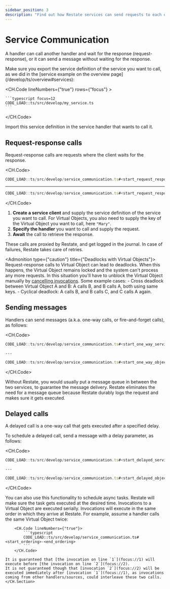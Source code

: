 ```yaml
---
sidebar_position: 3
description: "Find out how Restate services can send requests to each other."
---
```



# Service Communication
A handler can call another handler and wait for the response (request-response), or it can send a message without waiting for the response.

<Admonition type="info" title="Exporting the service definition">
Make sure you export the service definition of the service you want to call, as we did in the [service example on the overview page](/develop/ts/overview#services):

<CH.Code lineNumbers={"true"} rows={"focus"} >

    ```typescript focus=12
    CODE_LOAD::ts/src/develop/my_service.ts
    ```

</CH.Code>

Import this service definition in the service handler that wants to call it.
</Admonition>
## Request-response calls
Request-response calls are requests where the client waits for the response.

<CH.Code>
```ts call_service.ts
CODE_LOAD::ts/src/develop/service_communication.ts#<start_request_response_service>-<end_request_response_service>
```
---
```ts call_object.ts
CODE_LOAD::ts/src/develop/service_communication.ts#<start_request_response_object>-<end_request_response_object>
```
</CH.Code>
1. **Create a service client** and supply the service definition of the service you want to call.
    For Virtual Objects, you also need to supply the key of the Virtual Object you want to call, here `"Mary"`.
2. **Specify the handler** you want to call and supply the request.
3. **Await** the call to retrieve the response.

<Admonition type="tip" title="No need for manual retry logic">
    These calls are proxied by Restate, and get logged in the journal.
    In case of failures, Restate takes care of retries.
</Admonition>

<Admonition type={"caution"} title={"Deadlocks with Virtual Objects"}>
    Request-response calls to Virtual Object can lead to deadlocks.
    When this happens, the Virtual Object remains locked and the system can't process any more requests.
    In this situation you'll have to unblock the Virtual Object manually by [cancelling invocations](/operate/invocation#cancel-an-invocation). Some example cases:
    - Cross deadlock between Virtual Object A and B: A calls B, and B calls A, both using same keys.
    - Cyclical deadlock: A calls B, and B calls C, and C calls A again.
</Admonition>

## Sending messages
Handlers can send messages (a.k.a. one-way calls, or fire-and-forget calls), as follows:

<CH.Code>

```ts call_service.ts
CODE_LOAD::ts/src/develop/service_communication.ts#<start_one_way_service>-<end_one_way_service>
```

    ---

```ts call_object.ts
CODE_LOAD::ts/src/develop/service_communication.ts#<start_one_way_object>-<end_one_way_object>
```

</CH.Code>

<Admonition type="tip" title="No need for message queues">
    Without Restate, you would usually put a message queue in between the two services, to guarantee the message delivery.
    Restate eliminates the need for a message queue because Restate durably logs the request and makes sure it gets executed.
</Admonition>

## Delayed calls
A delayed call is a one-way call that gets executed after a specified delay.

To schedule a delayed call, send a message with a delay parameter, as follows:

<CH.Code>

```ts call_service.ts
CODE_LOAD::ts/src/develop/service_communication.ts#<start_delayed_service>-<end_delayed_service>
```

    ---

```ts call_object.ts
CODE_LOAD::ts/src/develop/service_communication.ts#<start_delayed_object>-<end_delayed_object>
```

</CH.Code>

<Admonition type="tip" title="Scheduling async tasks">
    You can also use this functionality to schedule async tasks.
    Restate will make sure the task gets executed at the desired time.
</Admonition>

<Admonition type="info" title="Ordering guarantees in Virtual Objects">
    <CH.Section>
    Invocations to a Virtual Object are executed serially.
    Invocations will execute in the same order in which they arrive at Restate.
    For example, assume a handler calls the same Virtual Object twice:

        <CH.Code lineNumbers={"true"}>
            ```typescript
            CODE_LOAD::ts/src/develop/service_communication.ts#<start_ordering>-<end_ordering>
            ```
        </CH.Code>

    It is guaranteed that [the invocation on line `1`](focus://1) will execute before [the invocation on line `2`](focus://2).
    It is not guaranteed though that [invocation `2`](focus://2) will be executed immediately after [invocation `1`](focus://1), as invocations coming from other handlers/sources, could interleave these two calls.
    </CH.Section>
</Admonition>